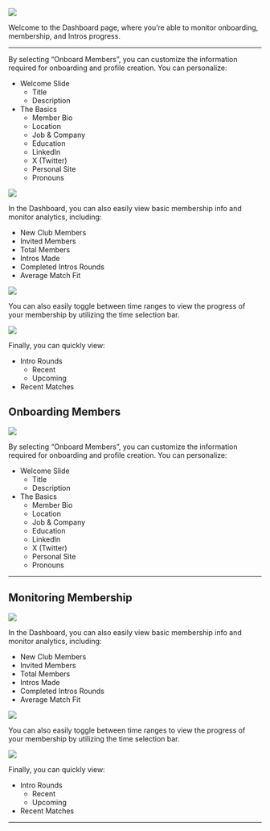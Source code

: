 ![](/images/dashboard-1-vF.png)

Welcome to the Dashboard page, where you’re able to monitor onboarding, membership, and Intros progress. 

---

<Tabs>
  <Tab title="Onboarding Members">
    By selecting “Onboard Members”, you can customize the information required for onboarding and profile creation. You can personalize:

- Welcome Slide
    - Title
    - Description
- The Basics
    - Member Bio
    - Location
    - Job & Company
    - Education
    - LinkedIn
    - X (Twitter)
    - Personal Site
    - Pronouns
  </Tab>
  <Tab title="Monitoring Membership">
    
![](/images/dashboard-3-vFF.png)

In the Dashboard, you can also easily view basic membership info and monitor analytics, including: 

- New Club Members
- Invited Members
- Total Members
- Intros Made
- Completed Intros Rounds
- Average Match Fit

![](/images/dashboard-4-vFF.png)

You can also easily toggle between time ranges to view the progress of your membership by utilizing the time selection bar.

![](/images/dashboard-5-vFF.png)

Finally, you can quickly view:

- Intro Rounds
    - Recent
    - Upcoming
- Recent Matches
  </Tab>
</Tabs>

## **Onboarding Members**

![](/images/dashboard-2-vF.png)

By selecting “Onboard Members”, you can customize the information required for onboarding and profile creation. You can personalize:

- Welcome Slide
    - Title
    - Description
- The Basics
    - Member Bio
    - Location
    - Job & Company
    - Education
    - LinkedIn
    - X (Twitter)
    - Personal Site
    - Pronouns

---

## **Monitoring Membership**

![](/images/dashboard-3-vFF.png)

In the Dashboard, you can also easily view basic membership info and monitor analytics, including: 

- New Club Members
- Invited Members
- Total Members
- Intros Made
- Completed Intros Rounds
- Average Match Fit

![](/images/dashboard-4-vFF.png)

You can also easily toggle between time ranges to view the progress of your membership by utilizing the time selection bar.

![](/images/dashboard-5-vFF.png)

Finally, you can quickly view:

- Intro Rounds
    - Recent
    - Upcoming
- Recent Matches

---
